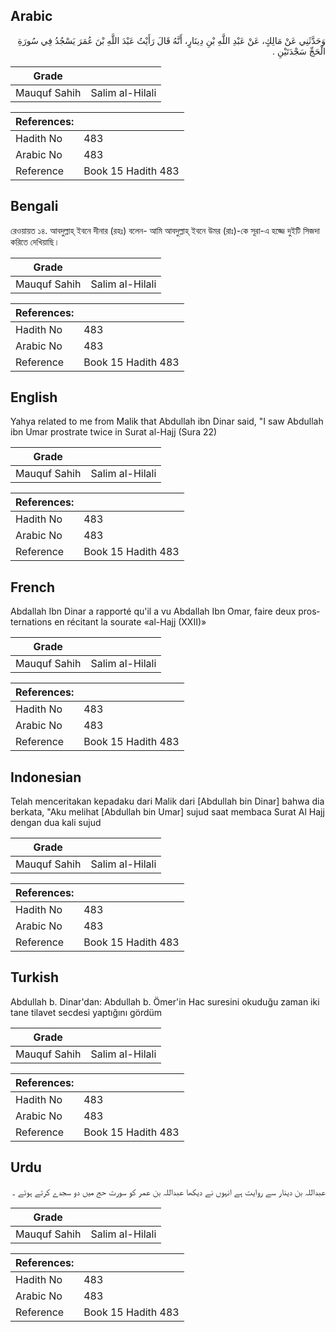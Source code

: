 ## Arabic


<div dir="rtl" lang="ar" style={{fontSize:'larger',backgroundColor:'#f8f9fa',padding:20}}>
وَحَدَّثَنِي عَنْ مَالِكٍ، عَنْ عَبْدِ اللَّهِ بْنِ دِينَارٍ، أَنَّهُ قَالَ رَأَيْتُ عَبْدَ اللَّهِ بْنَ عُمَرَ يَسْجُدُ فِي سُورَةِ الْحَجِّ سَجْدَتَيْنِ ‏.‏
</div>
<div style={{backgroundColor:'#f8f9fa',padding:20, marginBottom: 10}}><table> <thead> <tr> <th>Grade</th> <th></th> </tr> </thead> <tbody> <tr><td>Mauquf Sahih</td><td>Salim al-Hilali</td></tr></tbody></table><table> <thead> <tr> <th>References:</th> <th></th> </tr> </thead> <tbody><tr><td>Hadith No</td><td>483</td></tr><tr><td>Arabic No</td><td>483</td></tr><tr><td>Reference</td><td>Book 15 Hadith 483</td></tr></tbody></table></div>

## Bengali


<div dir="ltr" lang="bn" style={{fontSize:'larger',backgroundColor:'#f8f9fa',padding:20}}>
রেওয়ায়ত ১৪. আবদুল্লাহ্ ইবনে দীনার (রহঃ) বলেন- আমি আবদুল্লাহ্ ইবনে উমর (রাঃ)-কে সূরা-এ হজ্জে দুইটি সিজদা করিতে দেখিয়াছি।
</div>
<div style={{backgroundColor:'#f8f9fa',padding:20, marginBottom: 10}}><table> <thead> <tr> <th>Grade</th> <th></th> </tr> </thead> <tbody> <tr><td>Mauquf Sahih</td><td>Salim al-Hilali</td></tr></tbody></table><table> <thead> <tr> <th>References:</th> <th></th> </tr> </thead> <tbody><tr><td>Hadith No</td><td>483</td></tr><tr><td>Arabic No</td><td>483</td></tr><tr><td>Reference</td><td>Book 15 Hadith 483</td></tr></tbody></table></div>

## English


<div dir="ltr" lang="en" style={{fontSize:'larger',backgroundColor:'#f8f9fa',padding:20}}>
Yahya related to me from Malik that Abdullah ibn Dinar said, "I saw Abdullah ibn Umar prostrate twice in Surat al-Hajj (Sura 22)
</div>
<div style={{backgroundColor:'#f8f9fa',padding:20, marginBottom: 10}}><table> <thead> <tr> <th>Grade</th> <th></th> </tr> </thead> <tbody> <tr><td>Mauquf Sahih</td><td>Salim al-Hilali</td></tr></tbody></table><table> <thead> <tr> <th>References:</th> <th></th> </tr> </thead> <tbody><tr><td>Hadith No</td><td>483</td></tr><tr><td>Arabic No</td><td>483</td></tr><tr><td>Reference</td><td>Book 15 Hadith 483</td></tr></tbody></table></div>

## French


<div dir="ltr" lang="fr" style={{fontSize:'larger',backgroundColor:'#f8f9fa',padding:20}}>
Abdallah Ibn Dinar a rapporté qu'il a vu Abdallah Ibn Omar, faire deux prosternations en récitant la sourate «al-Hajj (XXII)»
</div>
<div style={{backgroundColor:'#f8f9fa',padding:20, marginBottom: 10}}><table> <thead> <tr> <th>Grade</th> <th></th> </tr> </thead> <tbody> <tr><td>Mauquf Sahih</td><td>Salim al-Hilali</td></tr></tbody></table><table> <thead> <tr> <th>References:</th> <th></th> </tr> </thead> <tbody><tr><td>Hadith No</td><td>483</td></tr><tr><td>Arabic No</td><td>483</td></tr><tr><td>Reference</td><td>Book 15 Hadith 483</td></tr></tbody></table></div>

## Indonesian


<div dir="ltr" lang="id" style={{fontSize:'larger',backgroundColor:'#f8f9fa',padding:20}}>
Telah menceritakan kepadaku dari Malik dari [Abdullah bin Dinar] bahwa dia berkata, "Aku melihat [Abdullah bin Umar] sujud saat membaca Surat Al Hajj dengan dua kali sujud
</div>
<div style={{backgroundColor:'#f8f9fa',padding:20, marginBottom: 10}}><table> <thead> <tr> <th>Grade</th> <th></th> </tr> </thead> <tbody> <tr><td>Mauquf Sahih</td><td>Salim al-Hilali</td></tr></tbody></table><table> <thead> <tr> <th>References:</th> <th></th> </tr> </thead> <tbody><tr><td>Hadith No</td><td>483</td></tr><tr><td>Arabic No</td><td>483</td></tr><tr><td>Reference</td><td>Book 15 Hadith 483</td></tr></tbody></table></div>

## Turkish


<div dir="ltr" lang="tr" style={{fontSize:'larger',backgroundColor:'#f8f9fa',padding:20}}>
Abdullah b. Dinar'dan: Abdullah b. Ömer'in Hac suresini okuduğu zaman iki tane tilavet secdesi yaptığını gördüm
</div>
<div style={{backgroundColor:'#f8f9fa',padding:20, marginBottom: 10}}><table> <thead> <tr> <th>Grade</th> <th></th> </tr> </thead> <tbody> <tr><td>Mauquf Sahih</td><td>Salim al-Hilali</td></tr></tbody></table><table> <thead> <tr> <th>References:</th> <th></th> </tr> </thead> <tbody><tr><td>Hadith No</td><td>483</td></tr><tr><td>Arabic No</td><td>483</td></tr><tr><td>Reference</td><td>Book 15 Hadith 483</td></tr></tbody></table></div>

## Urdu


<div dir="rtl" lang="ur" style={{fontSize:'larger',backgroundColor:'#f8f9fa',padding:20}}>
عبداللہ بن دینار سے روایت ہے انہوں نے دیکھا عبداللہ بن عمر کو سورت حج میں دو سجدے کرتے ہوئے ۔
</div>
<div style={{backgroundColor:'#f8f9fa',padding:20, marginBottom: 10}}><table> <thead> <tr> <th>Grade</th> <th></th> </tr> </thead> <tbody> <tr><td>Mauquf Sahih</td><td>Salim al-Hilali</td></tr></tbody></table><table> <thead> <tr> <th>References:</th> <th></th> </tr> </thead> <tbody><tr><td>Hadith No</td><td>483</td></tr><tr><td>Arabic No</td><td>483</td></tr><tr><td>Reference</td><td>Book 15 Hadith 483</td></tr></tbody></table></div>